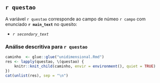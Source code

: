 
## `r questao`

A variável `r questao` corresponde ao campo de númeo `r campo` com enunciado **`r main_text`** no quesito:

* _`r secondary_text`_


### Análise descritiva para `r questao`

```r
caminho  <- glue::glue("unidimensional.Rmd")
res <- lapply(questao, \(questao) {
    knitr::knit_child(caminho, envir = environment(), quiet = TRUE)
})
cat(unlist(res), sep = "\n")

```

